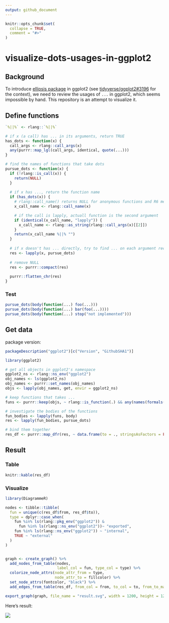 ```yaml
---
output: github_document
---
```


<!-- README.md is generated from README.Rmd. Please edit that file -->

```r
knitr::opts_chunk$set(
  collapse = TRUE,
  comment = "#>"
)
```
# visualize-dots-usages-in-ggplot2

## Background

To introduce [ellipsis package](https://github.com/r-lib/ellipsis) in ggplot2 (see [tidyverse/ggplot2#3196](https://github.com/tidyverse/ggplot2/issues/3196) for the context), we need to review the usages of `...` in ggplot2, which seems impossible by hand. This repository is an attempt to visualize it.

## Define functions

```r
`%||%` <- rlang::`%||%`

# if x (a call) has ... in its arguments, return TRUE
has_dots <- function(x) {
  call_args <- rlang::call_args(x)
  any(purrr::map_lgl(call_args, identical, quote(...)))
}

# find the names of functions that take dots
pursue_dots <- function(x) {
  if (!rlang::is_call(x)) {
    return(NULL)
  }
  
  # if x has ..., return the function name
  if (has_dots(x)) {
    # rlang::call_name() returns NULL for anonymous functions and R6 methods
    x_call_name <- rlang::call_name(x)

    # if the call is lapply, actuall function is the second argument    
    if (identical(x_call_name, "lapply")) {
      x_call_name <- rlang::as_string(rlang::call_args(x)[[2]])
    }
    return(x_call_name %||% "")
  }
  
  # if x doesn't has ... directly, try to find ... on each argument recursively
  res <- lapply(x, pursue_dots)
  
  # remove NULL
  res <- purrr::compact(res)
  
  purrr::flatten_chr(res)
}
```

### Test

```r
pursue_dots(body(function(...) foo(...)))
pursue_dots(body(function(...) bar(foo(...))))
pursue_dots(body(function(...) stop("not implemented")))
```

## Get data

package version:

```r
packageDescription("ggplot2")[c("Version", "GithubSHA1")]
```

```r
library(ggplot2)

# get all objects in ggplot2's namespace
ggplot2_ns <- rlang::ns_env("ggplot2")
obj_names <- ls(ggplot2_ns)
obj_names <- purrr::set_names(obj_names)
objs <- lapply(obj_names, get, envir = ggplot2_ns)

# keep functions that takes ...
funs <- purrr::keep(objs, ~ rlang::is_function(.) && any(names(formals(.)) == "..."))

# investigate the bodies of the functions
fun_bodies <- lapply(funs, body)
res <- lapply(fun_bodies, pursue_dots)

# bind them together
res_df <- purrr::map_dfr(res, ~ data.frame(to = ., stringsAsFactors = FALSE), .id = "from")
```

## Result

### Table

```r
knitr::kable(res_df)
```

### Visualize

```r
library(DiagrammeR)

nodes <- tibble::tibble(
  fun = unique(c(res_df$from, res_df$to)),
  type = dplyr::case_when(
    fun %in% ls(rlang::pkg_env("ggplot2")) &
      fun %in% ls(rlang::ns_env("ggplot2"))~ "exported",
    fun %in% ls(rlang::ns_env("ggplot2")) ~ "internal",
    TRUE ~ "external"
  )
)


graph <- create_graph() %>% 
  add_nodes_from_table(nodes,
                       label_col = fun, type_col = type) %>%
  colorize_node_attrs(node_attr_from = type,
                      node_attr_to = fillcolor) %>% 
  set_node_attrs(fontcolor, "black") %>%
  add_edges_from_table(res_df, from_col = from, to_col = to, from_to_map = label)

export_graph(graph, file_name = "result.svg", width = 1200, height = 1200)
```

Here's result:

[![](result.svg)](result.svg)